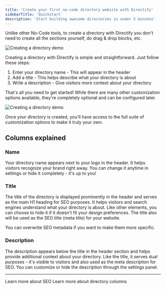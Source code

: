 ```yaml
---
title: 'Create your first no-code directory website with Directify'
sidebarTitle: 'Quickstart'
description: 'Start building awesome directories in under 5 minutes'
---
```


Unlike other No-Code tools, to create a directory with 
Directify you don't need to create all the sections yourself, 
do drag & drop blocks, etc.

<Frame>
  <img src="/images/toolhub.png" alt="Creating a directory demo" />
</Frame>

Creating a directory with Directify is simple and straightforward. Just follow these steps:

1. Enter your directory name - This will appear in the header
2. Add a title - This helps describe what your directory is about
3. Write a description - Give visitors more context about your directory

That's all you need to get started! While there are many other customization options available, they're completely optional and can be configured later.

<Frame>
  <img src="/images/quickstart-demo.gif" alt="Creating a directory demo" />
</Frame>

Once your directory is created, you'll have access to the full suite of customization options to make it truly your own.

## Columns explained

### Name

Your directory name appears next to your logo in the header. It helps visitors recognize your brand right away. You can change it anytime in settings or hide it completely - it's up to you!

### Title

The title of the directory is displayed prominently in the header and serves as the main H1 heading for SEO purposes. It helps visitors and search engines understand what your directory is about. Like other elements, you can choose to hide it if it doesn't fit your design preferences.
The title also will be used as the SEO title (meta title) for your website. 

You can overwrite SEO metadata if you want to make them more specific.

### Description

The description appears below the title in the header section and helps provide additional context about your directory. Like the title, it serves dual purposes - it's visible to visitors and also used as the meta description for SEO. You can customize or hide the description through the settings panel.

---

<CardGroup cols={2}>
  <Card
    title="Learn more about SEO"
    icon="pen-to-square"
    href="https://mintlify.com/docs/quickstart"
  >
    Learn more about SEO
  </Card>
  <Card
    title="Learn more about directory columns"
    icon="list-ul"
    href="https://mintlify.com/docs/development"
  >
    Learn more about directory columns
  </Card>
</CardGroup>